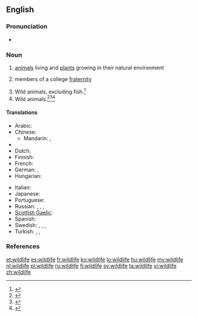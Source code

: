 ==English==

===Pronunciation===
* {{IPA|/ˈwaɪldlaɪf/}}

===Noun===
{{wikipedia}}
{{en-noun|-}}

# [[animals]] living and [[plants]] growing in their natural environment
# {{slang}} members of a college [[fraternity]]
# Wild animals, excluding fish.<ref name="wa">{{cite web
|url=http://www.ecy.wa.gov/programs/tcp/policies/terrestrial/TEEDefinitions.htm
|title=Definitions and Acronyms
|publisher=Department of Ecology State of Washington
|accessdate=2011-04-28}}</ref>
# Wild animals.<ref name="ncar">{{cite web
|url=http://www.ncwildlife.org/Regs/Regs_Definition_Terms.htm
|title=Regulation definitions
|publisher=North Carolina Wildlife Resources Commission
|accessdate=2011-04-28}}</ref><ref name="streamkeepers">{{cite web
|url=http://www.pskf.ca/publications/glossary.html
|title=Glossary
|publisher=The Pacific Streamkeepers Federation
|accessdate=2011-04-28}}</ref><ref name="santaclara">{{cite web
|url=http://www.scvas.org/index.php?page=text&id=wdpdict
|title=Wetlands Discovery Program Dictionary
|publisher=Santa Clara Valley Audubon society
|accessdate=2011-04-28}}</ref>

====Translations====
{{trans-top|animals living in their natural environment}}
* Arabic: {{t|ar|الحياة البرية|f|tr=al-Hayaa al-barríyya}}
* Chinese:
** Mandarin: {{t-|cmn|野生動物|sc=Hani}}, {{t-|cmn|野生动物|tr=yěshēng dòngwù|sc=Hani}}
* {{trreq|cs}}
* Dutch: {{t|nl|wildleven|n}}
* Finnish: {{t-|fi|villieläin|p|alt=villieläimet}}
* French: {{t+|fr|faune|f}}
* German: {{t|de|Tierwelt|f}},  {{t+|de|Fauna|f}}
* Hungarian: {{t|hu|vadvilág}}
{{trans-mid}}
* Italian: {{t+|it|fauna|f}}
* Japanese: {{t-|ja|野生動物|tr=やせいどうぶつ, yasei dōbutsu}}
* Portuguese: {{t|pt|vida selvagem|f}}
* Russian: {{t|ru|дикая природа|f|tr=díkaja priróda}},  {{t|ru|живая природа|f|tr=živája priróda}},  {{t|ru|животный мир|m|tr=živótnyj mir}},  {{t|ru|фауна|f|tr=fáuna}}
* [[Scottish Gaelic]]: {{t-|gd|fiadh-bheatha|f|xs=Scottish Gaelic}}
* Spanish: {{t|es|vida silvestre|f}}
* Swedish: {{t|sv|vilt|n}}, {{t|sv|natur|c}}, {{t|sv|fauna|c}}, {{t|sv|flora|c}}
* Turkish: {{t|tr|vahşi yaşam}},  {{t|tr|vahşi hayat}},  {{t|tr|vahşi doğa}}
{{trans-bottom}}

{{trans-top|slang: members of a college fraternity}}
{{trans-mid}}
{{trans-bottom}}

===References===
<references />

[[et:wildlife]]
[[es:wildlife]]
[[fr:wildlife]]
[[ko:wildlife]]
[[lo:wildlife]]
[[hu:wildlife]]
[[my:wildlife]]
[[nl:wildlife]]
[[pl:wildlife]]
[[ru:wildlife]]
[[fi:wildlife]]
[[sv:wildlife]]
[[ta:wildlife]]
[[vi:wildlife]]
[[zh:wildlife]]